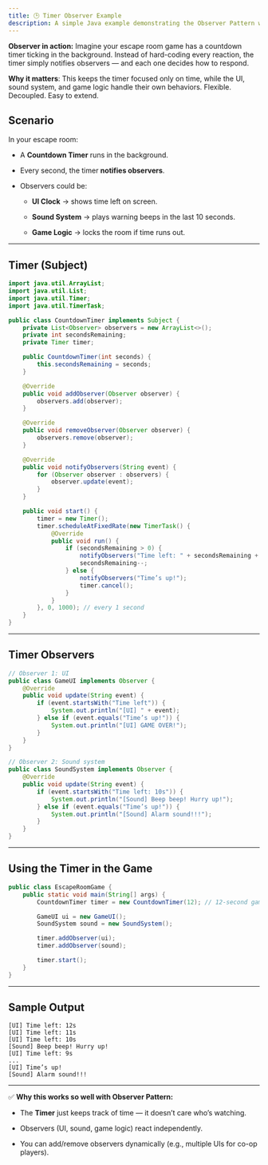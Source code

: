 ```yaml
---
title: 🕒 Timer Observer Example
description: A simple Java example demonstrating the Observer Pattern with a timer that notifies observers every second.
---
```


**Observer in action:** Imagine your escape room game has a countdown timer ticking in the background. Instead of hard-coding every reaction, the timer simply notifies observers — and each one decides how to respond.

**Why it matters**: This keeps the timer focused only on time, while the UI, sound system, and game logic handle their own behaviors. Flexible. Decoupled. Easy to extend.

## Scenario

In your escape room:

- A **Countdown Timer** runs in the background.
    
- Every second, the timer **notifies observers**.
    
- Observers could be:
    
    - **UI Clock** → shows time left on screen.
        
    - **Sound System** → plays warning beeps in the last 10 seconds.
        
    - **Game Logic** → locks the room if time runs out.
        

---

## Timer (Subject)

```java
import java.util.ArrayList;
import java.util.List;
import java.util.Timer;
import java.util.TimerTask;

public class CountdownTimer implements Subject {
    private List<Observer> observers = new ArrayList<>();
    private int secondsRemaining;
    private Timer timer;

    public CountdownTimer(int seconds) {
        this.secondsRemaining = seconds;
    }

    @Override
    public void addObserver(Observer observer) {
        observers.add(observer);
    }

    @Override
    public void removeObserver(Observer observer) {
        observers.remove(observer);
    }

    @Override
    public void notifyObservers(String event) {
        for (Observer observer : observers) {
            observer.update(event);
        }
    }

    public void start() {
        timer = new Timer();
        timer.scheduleAtFixedRate(new TimerTask() {
            @Override
            public void run() {
                if (secondsRemaining > 0) {
                    notifyObservers("Time left: " + secondsRemaining + "s");
                    secondsRemaining--;
                } else {
                    notifyObservers("Time’s up!");
                    timer.cancel();
                }
            }
        }, 0, 1000); // every 1 second
    }
}

```

---

## Timer Observers

```java
// Observer 1: UI
public class GameUI implements Observer {
    @Override
    public void update(String event) {
        if (event.startsWith("Time left")) {
            System.out.println("[UI] " + event);
        } else if (event.equals("Time’s up!")) {
            System.out.println("[UI] GAME OVER!");
        }
    }
}

// Observer 2: Sound system
public class SoundSystem implements Observer {
    @Override
    public void update(String event) {
        if (event.startsWith("Time left: 10s")) {
            System.out.println("[Sound] Beep beep! Hurry up!");
        } else if (event.equals("Time’s up!")) {
            System.out.println("[Sound] Alarm sound!!!");
        }
    }
}
```

---

## Using the Timer in the Game

```java
public class EscapeRoomGame {
    public static void main(String[] args) {
        CountdownTimer timer = new CountdownTimer(12); // 12-second game

        GameUI ui = new GameUI();
        SoundSystem sound = new SoundSystem();

        timer.addObserver(ui);
        timer.addObserver(sound);

        timer.start();
    }
}
```

---

## Sample Output

```
[UI] Time left: 12s
[UI] Time left: 11s
[UI] Time left: 10s
[Sound] Beep beep! Hurry up!
[UI] Time left: 9s
...
[UI] Time’s up!
[Sound] Alarm sound!!!
```

---

✅ **Why this works so well with Observer Pattern:**

- The **Timer** just keeps track of time — it doesn’t care who’s watching.
    
- Observers (UI, sound, game logic) react independently.
    
- You can add/remove observers dynamically (e.g., multiple UIs for co-op players).